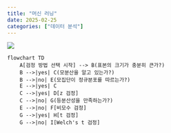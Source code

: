 ```yaml
---
title: "머신 러닝"
date: 2025-02-25
categories: ["데이터 분석"]
---
```


![](/img/stat-thumb.jpg){.post-thumbnail}

```mermaid
flowchart TD
    A[검정 방법 선택 시작] --> B(표본의 크기가 충분히 큰가?)
    B -->|yes| C(모분산을 알고 있는가?)
    B -->|no| E(모집단이 정규분포를 따르는가?)
    E -->|yes| C
    C -->|yes| D[z 검정]
    C -->|no| G(등분산성을 만족하는가?)
    E -->|no| F[비모수 검정]
    G -->|yes| H[t 검정]
    G -->|no| I[Welch's t 검정]
```

